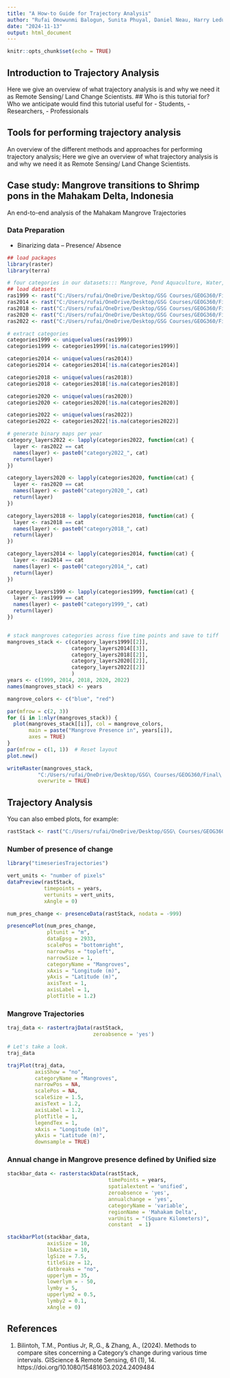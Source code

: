 ```yaml
---
title: "A How-to Guide for Trajectory Analysis"
author: "Rufai Omowunmi Balogun, Sunita Phuyal, Daniel Neau, Harry Leduc"
date: "2024-11-13"
output: html_document
---
```


```r
knitr::opts_chunk$set(echo = TRUE)
```

## Introduction to Trajectory Analysis

Here we give an overview of what trajectory analysis is and why we need it as Remote Sensing/ Land Change Scientists. 
## Who is this tutorial for?
Who we anticipate would find this tutorial useful for 
- Students, 
- Researchers, 
- Professionals

## Tools for performing trajectory analysis

An overview of the different methods and approaches for performing trajectory analysis;
Here we give an overview of what trajectory analysis is and why we need it as Remote Sensing/ Land Change Scientists.

## Case study: Mangrove transitions to Shrimp pons in the Mahakam Delta, Indonesia
An end-to-end analysis of the Mahakam Mangrove Trajectories

### Data Preparation
- Binarizing data -- Presence/ Absence

```r
## load packages
library(raster)
library(terra)

# four categories in our datasets::: Mangrove, Pond Aquaculture, Water, Other LandCover
## load datasets
ras1999 <- rast("C:/Users/rufai/OneDrive/Desktop/GSG Courses/GEOG360/Final\ Project/mahakam_delta_time_series/Mahakam_1999.rst")
ras2014 <- rast("C:/Users/rufai/OneDrive/Desktop/GSG Courses/GEOG360/Final\ Project/mahakam_delta_time_series/Mahakam_2014.rst")
ras2018 <- rast("C:/Users/rufai/OneDrive/Desktop/GSG Courses/GEOG360/Final\ Project/mahakam_delta_time_series/Mahakam_2018.rst")
ras2020 <- rast("C:/Users/rufai/OneDrive/Desktop/GSG Courses/GEOG360/Final\ Project/mahakam_delta_time_series/Mahakam_2020.rst")
ras2022 <- rast("C:/Users/rufai/OneDrive/Desktop/GSG Courses/GEOG360/Final\ Project/mahakam_delta_time_series/Mahakam_2022.rst")

# extract categories
categories1999 <- unique(values(ras1999))
categories1999 <- categories1999[!is.na(categories1999)]

categories2014 <- unique(values(ras2014))
categories2014 <- categories2014[!is.na(categories2014)]

categories2018 <- unique(values(ras2018))
categories2018 <- categories2018[!is.na(categories2018)]

categories2020 <- unique(values(ras2020))
categories2020 <- categories2020[!is.na(categories2020)]

categories2022 <- unique(values(ras2022))
categories2022 <- categories2022[!is.na(categories2022)]

# generate binary maps per year
category_layers2022 <- lapply(categories2022, function(cat) {
  layer <- ras2022 == cat
  names(layer) <- paste0("category2022_", cat)
  return(layer)
})

category_layers2020 <- lapply(categories2020, function(cat) {
  layer <- ras2020 == cat
  names(layer) <- paste0("category2020_", cat)
  return(layer)
})

category_layers2018 <- lapply(categories2018, function(cat) {
  layer <- ras2018 == cat
  names(layer) <- paste0("category2018_", cat)
  return(layer)
})

category_layers2014 <- lapply(categories2014, function(cat) {
  layer <- ras2014 == cat
  names(layer) <- paste0("category2014_", cat)
  return(layer)
})

category_layers1999 <- lapply(categories1999, function(cat) {
  layer <- ras1999 == cat
  names(layer) <- paste0("category1999_", cat)
  return(layer)
})


# stack mangroves categories across five time points and save to tiff
mangroves_stack <- c(category_layers1999[[2]], 
                     category_layers2014[[3]], 
                     category_layers2018[[2]],
                     category_layers2020[[2]],
                     category_layers2022[[2]]
                     )
years <- c(1999, 2014, 2018, 2020, 2022)
names(mangroves_stack) <- years

mangrove_colors <- c("blue", "red")

par(mfrow = c(2, 3))
for (i in 1:nlyr(mangroves_stack)) {
  plot(mangroves_stack[[i]], col = mangrove_colors, 
       main = paste("Mangrove Presence in", years[i]),
       axes = TRUE)
}
par(mfrow = c(1, 1))  # Reset layout
plot.new()

writeRaster(mangroves_stack,
          "C:/Users/rufai/OneDrive/Desktop/GSG\ Courses/GEOG360/Final\ Project/mangroves_stacked.tif",
          overwrite = TRUE)
```

## Trajectory Analysis

You can also embed plots, for example:

```r
rastStack <- rast("C:/Users/rufai/OneDrive/Desktop/GSG\ Courses/GEOG360/Final\ Project/mangroves_stacked.tif")
```

### Number of presence of change 

```r
library("timeseriesTrajectories")

vert_units <- "number of pixels"
dataPreview(rastStack,
            timepoints = years,
            vertunits = vert_units,
            xAngle = 0)

num_pres_change <- presenceData(rastStack, nodata = -999)

presencePlot(num_pres_change,
             pltunit = "m",
             dataEpsg = 2933,
             scalePos = "bottomright",
             narrowPos = "topleft",
             narrowSize = 1,
             categoryName = "Mangroves",
             xAxis = "Longitude (m)",
             yAxis = "Latitude (m)",
             axisText = 1,
             axisLabel = 1,
             plotTitle = 1.2)

```

### Mangrove Trajectories 

```r
traj_data <- rastertrajData(rastStack,
                            zeroabsence = 'yes')

# Let's take a look.
traj_data

trajPlot(traj_data,
         axisShow = "no",
         categoryName = "Mangroves",
         narrowPos = NA,
         scalePos = NA,
         scaleSize = 1.5,
         axisText = 1.2,
         axisLabel = 1.2,
         plotTitle = 1,
         legendTex = 1,
         xAxis = "Longitude (m)",
         yAxis = "Latitude (m)",
         downsample = TRUE)
```


### Annual change in Mangrove presence defined by Unified size

```r
stackbar_data <- rasterstackData(rastStack,
                                 timePoints = years,
                                 spatialextent = 'unified',
                                 zeroabsence = 'yes',
                                 annualchange = 'yes',
                                 categoryName = 'variable',
                                 regionName = 'Mahakam Delta',
                                 varUnits = "(Square Kilometers)",
                                 constant  = 1)

stackbarPlot(stackbar_data,
             axisSize = 10,
             lbAxSize = 10,
             lgSize = 7.5,
             titleSize = 12,
             datbreaks = "no",
             upperlym = 35,
             lowerlym = - 50,
             lymby = 5,
             upperlym2 = 0.5,
             lymby2 = 0.1,
             xAngle = 0)
```



## References

1. Bilintoh, T.M., Pontius Jr, R,.G., & Zhang, A., (2024). Methods to compare sites concerning a Category’s change during various time intervals. GIScience & Remote Sensing, 61 (1), 14. https://doi.org/10.1080/15481603.2024.2409484


